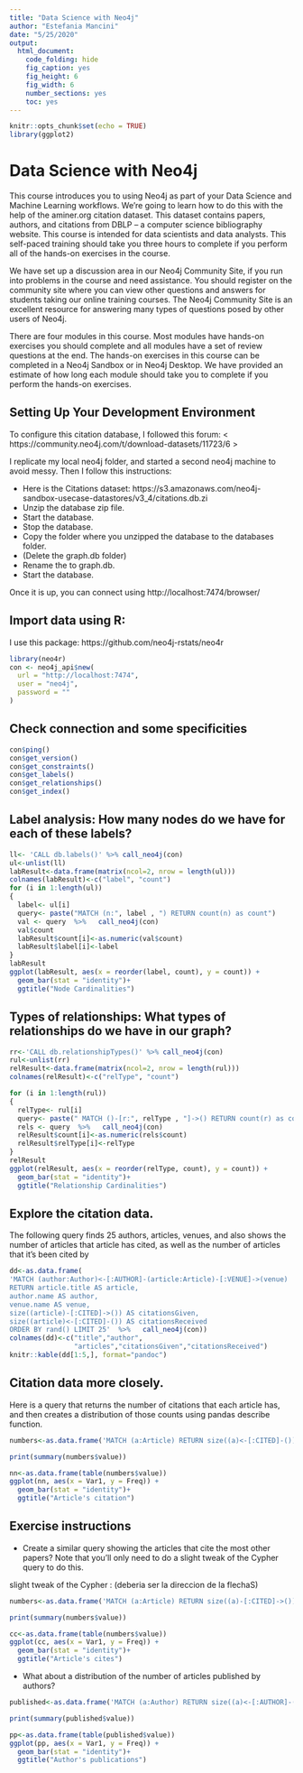 ```yaml
---
title: "Data Science with Neo4j"
author: "Estefania Mancini"
date: "5/25/2020"
output:
  html_document:
    code_folding: hide
    fig_caption: yes
    fig_height: 6
    fig_width: 6
    number_sections: yes
    toc: yes
---
```


```r
knitr::opts_chunk$set(echo = TRUE)
library(ggplot2)
```

# Data Science with Neo4j
  
This course introduces you to using Neo4j as part of your Data Science and Machine Learning workflows. We’re going to learn how to do this with the help of the aminer.org citation dataset. This dataset contains papers, authors, and citations from DBLP – a computer science bibliography website. This course is intended for data scientists and data analysts. This self-paced training should take you three hours to complete if you perform all of the hands-on exercises in the course.

We have set up a discussion area in our Neo4j Community Site, if you run into problems in the course and need assistance. You should register on the community site where you can view other questions and answers for students taking our online training courses. The Neo4j Community Site is an excellent resource for answering many types of questions posed by other users of Neo4j.

There are four modules in this course. Most modules have hands-on exercises you should complete and all modules have a set of review questions at the end. The hands-on exercises in this course can be completed in a Neo4j Sandbox or in Neo4j Desktop. We have provided an estimate of how long each module should take you to complete if you perform the hands-on exercises.  

## Setting Up Your Development Environment
To configure this citation database, I followed this forum:
 < https://community.neo4j.com/t/download-datasets/11723/6 >
 
I replicate my local neo4j folder, and started a second neo4j machine to avoid messy. Then I follow this instructions:

* Here is the Citations dataset:
https://s3.amazonaws.com/neo4j-sandbox-usecase-datastores/v3_4/citations.db.zi
* Unzip the database zip file.
* Start the database.
* Stop the database.
* Copy the folder where you unzipped the database to the databases folder.
* (Delete the graph.db folder)
* Rename the to graph.db.
* Start the database.

Once it is up, you can connect using http://localhost:7474/browser/

## Import data using R:
I use this package: https://github.com/neo4j-rstats/neo4r

```r
library(neo4r)
con <- neo4j_api$new(
  url = "http://localhost:7474", 
  user = "neo4j", 
  password = ""
)
```


## Check connection and some specificities

```r
con$ping()
con$get_version()
con$get_constraints()
con$get_labels()
con$get_relationships()
con$get_index()
```

## Label analysis: How many nodes do we have for each of these labels?

```r
ll<- 'CALL db.labels()' %>% call_neo4j(con)
ul<-unlist(ll)
labResult<-data.frame(matrix(ncol=2, nrow = length(ul)))
colnames(labResult)<-c("label", "count")
for (i in 1:length(ul))
{
  label<- ul[i]
  query<- paste("MATCH (n:", label , ") RETURN count(n) as count")
  val <- query  %>%   call_neo4j(con)
  val$count
  labResult$count[i]<-as.numeric(val$count)
  labResult$label[i]<-label
}
labResult
ggplot(labResult, aes(x = reorder(label, count), y = count)) +
  geom_bar(stat = "identity")+
  ggtitle("Node Cardinalities")
```

## Types of relationships: What types of relationships do we have in our graph?

```r
rr<-'CALL db.relationshipTypes()' %>% call_neo4j(con)
rul<-unlist(rr)
relResult<-data.frame(matrix(ncol=2, nrow = length(rul)))
colnames(relResult)<-c("relType", "count")

for (i in 1:length(rul))
{
  relType<- rul[i]
  query<- paste(" MATCH ()-[r:", relType , "]->() RETURN count(r) as count")
  rels <- query  %>%   call_neo4j(con)
  relResult$count[i]<-as.numeric(rels$count)
  relResult$relType[i]<-relType
}
relResult
ggplot(relResult, aes(x = reorder(relType, count), y = count)) +
  geom_bar(stat = "identity")+
  ggtitle("Relationship Cardinalities")
```

## Explore the citation data. 
The following query finds 25 authors, articles, venues, and also shows the number of articles that article has cited, as well as the number of articles that it's been cited by


```r

dd<-as.data.frame(
'MATCH (author:Author)<-[:AUTHOR]-(article:Article)-[:VENUE]->(venue)
RETURN article.title AS article, 
author.name AS author, 
venue.name AS venue, 
size((article)-[:CITED]->()) AS citationsGiven,
size((article)<-[:CITED]-()) AS citationsReceived 
ORDER BY rand() LIMIT 25'  %>%   call_neo4j(con))
colnames(dd)<-c("title","author",
                "articles","citationsGiven","citationsReceived")
knitr::kable(dd[1:5,], format="pandoc")
```

## Citation data more closely. 
Here is a query that returns the number of citations that each article has, and then creates a distribution of those counts using pandas describe function.

```r
numbers<-as.data.frame('MATCH (a:Article) RETURN size((a)<-[:CITED]-()) AS citations' %>%   call_neo4j(con))

print(summary(numbers$value))

nn<-as.data.frame(table(numbers$value))
ggplot(nn, aes(x = Var1, y = Freq)) +
  geom_bar(stat = "identity")+
  ggtitle("Article's citation")


```

## Exercise instructions
* Create a similar query showing the articles that cite the most other papers? 
Note that you'll only need to do a slight tweak of the Cypher query to do this.

slight tweak of the Cypher : (deberia ser la direccion de la flechaS)
```r
numbers<-as.data.frame('MATCH (a:Article) RETURN size((a)-[:CITED]->()) AS citations' %>%   call_neo4j(con))

print(summary(numbers$value))

cc<-as.data.frame(table(numbers$value))
ggplot(cc, aes(x = Var1, y = Freq)) +
  geom_bar(stat = "identity")+
  ggtitle("Article's cites")


```

* What about a distribution of the number of articles published by authors?

```r
published<-as.data.frame('MATCH (a:Author) RETURN size((a)<-[:AUTHOR]-()) AS publications' %>%   call_neo4j(con))

print(summary(published$value))

pp<-as.data.frame(table(published$value))
ggplot(pp, aes(x = Var1, y = Freq)) +
  geom_bar(stat = "identity")+
  ggtitle("Author's publications")
```